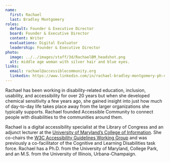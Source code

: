 ```yaml
---
name:
  first: Rachael
  last: Bradley Montgomery
roles:
  default: Founder & Executive Director
  board: Founder & Executive Director
  content: Writer
  evaluations: Digital Evaluator
  leadership: Founder & Executive Director
photo:
  image: ../../images/staff/3d/RachaelBM_headshot.png
  alt: middle age woman with silver hair and blue eyes.
links:
  email: rachael@accessiblecommunity.org
  linkedin: https://www.linkedin.com/in/rachael-bradley-montgomery-ph-d-6847144/
---
```


Rachael has been working in disability-related education, inclusion, usability, and accessibility for over 20 years but when she developed chemical sensitivity a few years ago, she gained insight into just how much of day-to-day life takes place away from the larger organizations she typically supports. Rachael founded Accessible Community to connect people with disabilities to the communities around them.

Rachael is a digital accessibility specialist at the Library of Congress and an adjunct lecturer at the [University of Maryland’s College of Information](https://ischool.umd.edu/). She co-chairs the [W3C Accessibility Guidelines Working Group](https://www.w3.org/WAI/about/groups/agwg/) and was previously a co-facilitator of the Cognitive and Learning Disabilities task force. Rachael has a Ph.D. from the University of Maryland, College Park, and an M.S. from the University of Illinois, Urbana-Champaign.
